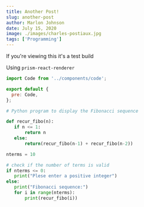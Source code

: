---
title: Another Post!
slug: another-post
author: Marlon Johnson
date: July 15, 2020
image: ./images/charles-postiaux.jpg
tags: ['Programming']
---

If you're viewing this it's a test build

Using `prism-react-renderer`

```jsx
import Code from '../components/code';

export default {
  pre: Code,
};
```

```python
# Python program to display the Fibonacci sequence

def recur_fibo(n):
   if n <= 1:
       return n
   else:
       return(recur_fibo(n-1) + recur_fibo(n-2))

nterms = 10

# check if the number of terms is valid
if nterms <= 0:
   print("Plese enter a positive integer")
else:
   print("Fibonacci sequence:")
   for i in range(nterms):
       print(recur_fibo(i))

```
